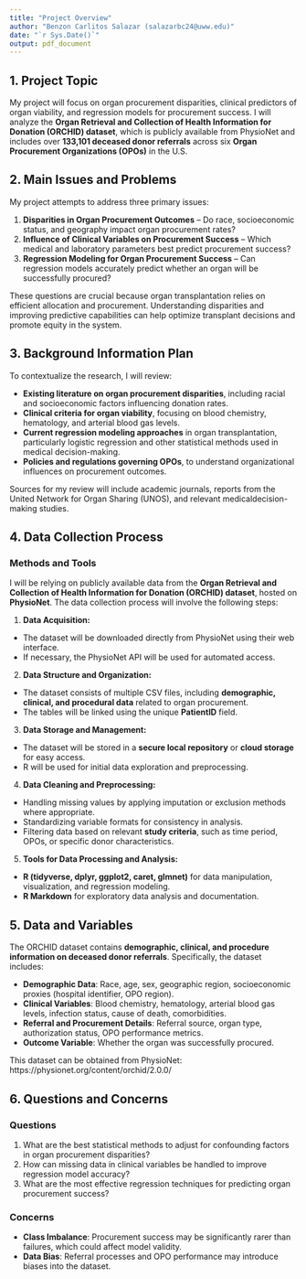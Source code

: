 ```yaml
---
title: "Project Overview"
author: "Benzon Carlitos Salazar (salazarbc24@uww.edu)"
date: "`r Sys.Date()`"
output: pdf_document
---
```


## 1. Project Topic

My project will focus on organ procurement disparities, clinical predictors of organ viability, and regression models for 
procurement success. I will analyze the **Organ Retrieval and Collection of Health Information for Donation (ORCHID) dataset**, 
which is publicly available from PhysioNet and includes over **133,101 deceased donor referrals** across six 
**Organ Procurement Organizations (OPOs)** in the U.S.

## 2. Main Issues and Problems

My project attempts to address three primary issues:

1. **Disparities in Organ Procurement Outcomes** – Do race, socioeconomic status, and geography impact organ procurement rates? 
2. **Influence of Clinical Variables on Procurement Success** – Which medical and laboratory parameters best predict procurement success?
3. **Regression Modeling for Organ Procurement Success** – Can regression models accurately predict whether an organ will be successfully procured?

These questions are crucial because organ transplantation relies on efficient allocation and procurement. Understanding 
disparities and improving predictive capabilities can help optimize transplant decisions and promote equity in the system.

## 3. Background Information Plan

To contextualize the research, I will review:

- **Existing literature on organ procurement disparities**, including racial and socioeconomic factors influencing donation rates.
- **Clinical criteria for organ viability**, focusing on blood chemistry, hematology, and arterial blood gas levels.
- **Current regression modeling approaches** in organ transplantation, particularly logistic regression and other statistical methods used in medical decision-making.
- **Policies and regulations governing OPOs**, to understand organizational influences on procurement outcomes.

Sources for my review will include academic journals, reports from the United Network for Organ Sharing (UNOS), and 
relevant medicaldecision-making studies.

## 4. Data Collection Process

### Methods and Tools

I will be relying on publicly available data from the **Organ Retrieval and Collection of Health Information for Donation (ORCHID) dataset**, 
hosted on **PhysioNet**. The data collection process will involve the following steps:

1. **Data Acquisition:**
  - The dataset will be downloaded directly from PhysioNet using their web interface.
  - If necessary, the PhysioNet API will be used for automated access.
2. **Data Structure and Organization:**
  - The dataset consists of multiple CSV files, including **demographic, clinical, and procedural data** related to organ procurement.
  - The tables will be linked using the unique **PatientID** field.
3. **Data Storage and Management:**
  - The dataset will be stored in a **secure local repository** or **cloud storage** for easy access.
  - R will be used for initial data exploration and preprocessing.
4. **Data Cleaning and Preprocessing:**
  - Handling missing values by applying imputation or exclusion methods where appropriate.
  - Standardizing variable formats for consistency in analysis.
  - Filtering data based on relevant **study criteria**, such as time period, OPOs, or specific donor characteristics.
5. **Tools for Data Processing and Analysis:**
  - **R (tidyverse, dplyr, ggplot2, caret, glmnet)** for data manipulation, visualization, and regression modeling.
  - **R Markdown** for exploratory data analysis and documentation.

## 5. Data and Variables

The ORCHID dataset contains **demographic, clinical, and procedure information on deceased donor referrals**. Specifically, 
the dataset includes:

- **Demographic Data**: Race, age, sex, geographic region, socioeconomic proxies (hospital identifier, OPO region).
- **Clinical Variables**: Blood chemistry, hematology, arterial blood gas levels, infection status, cause of death, comorbidities.
- **Referral and Procurement Details**: Referral source, organ type, authorization status, OPO performance metrics.
- **Outcome Variable**: Whether the organ was successfully procured.

This dataset can be obtained from PhysioNet: https://physionet.org/content/orchid/2.0.0/

## 6. Questions and Concerns

### Questions

1. What are the best statistical methods to adjust for confounding factors in organ procurement disparities?
2. How can missing data in clinical variables be handled to improve regression model accuracy?
3. What are the most effective regression techniques for predicting organ procurement success?

### Concerns

- **Class Imbalance**: Procurement success may be significantly rarer than failures, which could affect model validity.
- **Data Bias**: Referral processes and OPO performance may introduce biases into the dataset.
